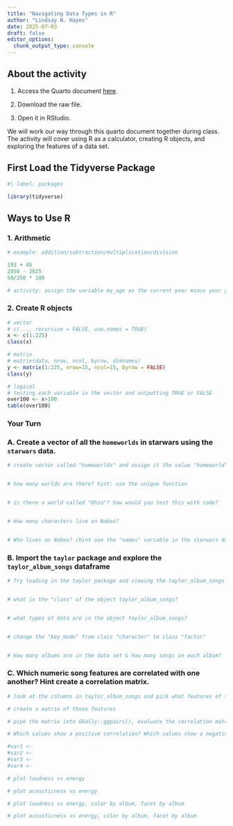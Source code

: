 ```yaml
---
title: "Navigating Data Types in R"
author: "Lindsay N. Hayes"
date: 2025-07-03
draft: false
editor_options: 
  chunk_output_type: console
---
```


## About the activity

1)  Access the Quarto document [here](https://github.com/lindsaynhayes/introR2025/blob/main/activities/classwork02/classwork_L02.qmd).

2)  Download the raw file.

3) Open it in RStudio.

We will work our way through this quarto document together during class. The activity will cover using R as a calculator, creating R objects, and exploring the features of a data set.

## First Load the Tidyverse Package

```r
#| label: packages

library(tidyverse)
```

## Ways to Use R

### 1. Arithmetic

```r
# example: addition/subtraction/multiplication/division

193 + 45
2050 - 2025
50/250 * 100

# activity: assign the variable my_age as the current year minus your year of birth. 

```

### 2. Create R objects

```r
# vector
# c(..., recursive = FALSE, use.names = TRUE)
x <- c(1:225)
class(x)

# matrix
# matrix(data, nrow, ncol, byrow, dimnames)
y <- matrix(1:225, nrow=15, ncol=15, byrow = FALSE)
class(y)

# logical
# testing each variable in the vector and outputting TRUE or FALSE
over100 <- x>100
table(over100)
```

### Your Turn

### A. Create a vector of all the `homeworlds` in starwars using the `starwars` data.

```r

# create vector called "homeworlds" and assign it the value "homeworld" from the starwars data set


# how many worlds are there? hint: use the unique function


# is there a world called "Ohio"? how would you test this with code?


# How many characters live on Naboo?


# Who lives on Naboo? (hint use the "names" variable in the starwars data and the "which" function)

```

### B. Import the `taylor` package and explore the `taylor_album_songs` dataframe

```r

# Try loading in the taylor package and viewing the taylor_album_songs dataframe


# what is the "class" of the object taylor_album_songs?


# what types of data are in the object taylor_album_songs?


# change the "key_mode" from class "character" to class "factor"


# How many albums are in the data set & how many songs on each album?


```


### C. Which numeric song features are correlated with one another? Hint create a correlation matrix.

```r
# look at the columns in taylor_album_songs and pick what features of the data you want to explore

# create a matrix of those features

# pipe the matrix into GGally::ggpairs(), evaluate the correlation matrix

# Which values show a positive correlation? Which values show a negative correlation?

#var1 <-
#var2 <-
#var3 <- 
#var4 <- 

# plot loudness vs energy

# plot acousticness vs energy

# plot loudness vs energy, color by album, facet by album

# plot acousticness vs energy, color by album, facet by album

```